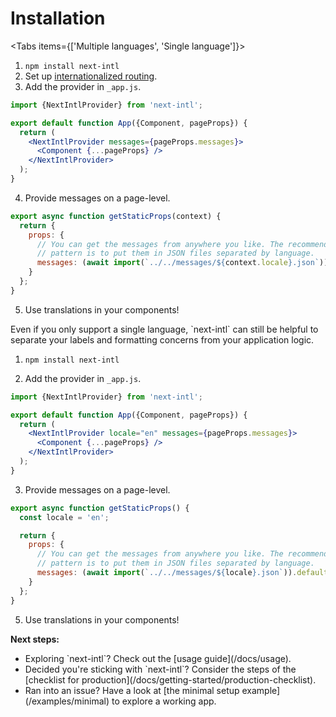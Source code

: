
# Installation

<Tabs items={['Multiple languages', 'Single language']}>
<Tab>
1. `npm install next-intl`
2. Set up [internationalized routing](https://nextjs.org/docs/advanced-features/i18n-routing).
3. Add the provider in `_app.js`.

```jsx filename="_app.js"
import {NextIntlProvider} from 'next-intl';

export default function App({Component, pageProps}) {
  return (
    <NextIntlProvider messages={pageProps.messages}>
      <Component {...pageProps} />
    </NextIntlProvider>
  );
}
```

4. Provide messages on a page-level.

```js filename="pages/index.js"
export async function getStaticProps(context) {
  return {
    props: {
      // You can get the messages from anywhere you like. The recommended
      // pattern is to put them in JSON files separated by language.
      messages: (await import(`../../messages/${context.locale}.json`)).default
    }
  };
}
```

5. Use translations in your components!

</Tab>
<Tab>
Even if you only support a single language, `next-intl` can still be helpful to separate your labels and formatting concerns from your application logic.

1. `npm install next-intl`

2. Add the provider in `_app.js`.

```jsx filename="_app.js"
import {NextIntlProvider} from 'next-intl';

export default function App({Component, pageProps}) {
  return (
    <NextIntlProvider locale="en" messages={pageProps.messages}>
      <Component {...pageProps} />
    </NextIntlProvider>
  );
}
```

3. Provide messages on a page-level.

```js filename="pages/index.js"
export async function getStaticProps() {
  const locale = 'en';

  return {
    props: {
      // You can get the messages from anywhere you like. The recommended
      // pattern is to put them in JSON files separated by language.
      messages: (await import(`../../messages/${locale}.json`)).default
    }
  };
}
```

5. Use translations in your components!

</Tab>
</Tabs>

<Callout>

**Next steps:**

<ul className="list-disc ml-4">
  <li>Exploring `next-intl`? Check out the [usage guide](/docs/usage).</li>
  <li>
    Decided you're sticking with `next-intl`? Consider the steps of the
    [checklist for production](/docs/getting-started/production-checklist).
  </li>
  <li>
    Ran into an issue? Have a look at [the minimal setup
    example](/examples/minimal) to explore a working app.
  </li>
</ul>

</Callout>

